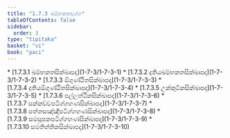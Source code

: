 ```yaml
---
title: "1.7.3 ඛම්භකතවග්ග"
tableOfContents: false
sidebar:
  order: 3
type: "tipitaka"
basket: "vi"
book: "paci"
---
```



<DynamicBreadcrumb />



<TableOfContents book="paci" section="1.7.3">
* [1.7.3.1 ඛම්භකතසික්ඛාපද](1-7-3/1-7-3-1)
* [1.7.3.2 දුතියඛම්භකතසික්ඛාපද](1-7-3/1-7-3-2)
* [1.7.3.3 ඕගුණ්ඨිතසික්ඛාපද](1-7-3/1-7-3-3)
* [1.7.3.4 දුතියඕගුණ්ඨිතසික්ඛාපද](1-7-3/1-7-3-4)
* [1.7.3.5 උක්කුටිකසික්ඛාපද](1-7-3/1-7-3-5)
* [1.7.3.6 පල්ලත්ථිකසික්ඛාපද](1-7-3/1-7-3-6)
* [1.7.3.7 සක්කච්චපටිග්ගහණසික්ඛාපද](1-7-3/1-7-3-7)
* [1.7.3.8 පත්තසඤ්ඤීපටිග්ගහණසික්ඛාපද](1-7-3/1-7-3-8)
* [1.7.3.9 සමසූපකපටිග්ගහණසික්ඛාපද](1-7-3/1-7-3-9)
* [1.7.3.10 සමතිත්තිකසික්ඛාපද](1-7-3/1-7-3-10)
</TableOfContents>